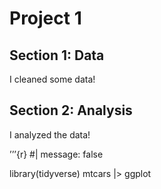 # Project 1

## Section 1: Data

I cleaned some data!

## Section 2: Analysis

I analyzed the data!

'''{r}
#| message: false

library(tidyverse)
mtcars |>
  ggplot